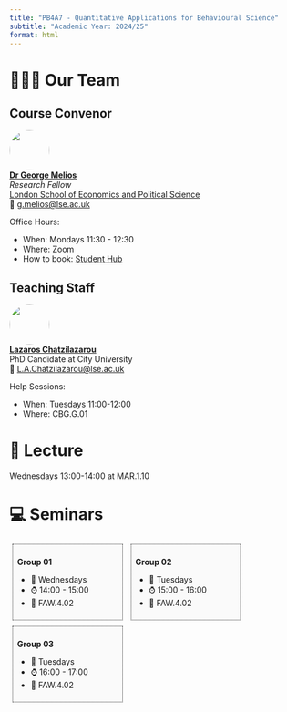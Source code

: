 ---
title: "PB4A7 - Quantitative Applications for Behavioural Science"
subtitle: "Academic Year: 2024/25"
format: html
---


# 🧑🏻‍🏫 Our Team

::: {.panel-tabset}
## Course Convenor


![](/figures/people/George.jpeg){fig-align="left" fig-alt="Photo of Dr. George Melios" style="object-fit: cover;width:5em;height:5em;border-radius: 50%;"}  
**[Dr George Melios](www.georgemelios.com)** <br/>
_Research Fellow_ <br/>
[London School of Economics and Political Science](#)</a><br/>
📧 [g.melios@lse.ac.uk](mailto:g.melios@lse.ac.uk)

Office Hours: 

- When: Mondays 11:30 - 12:30
- Where: Zoom
- How to book: [Student Hub](https://studenthub.lse.ac.uk/welcome)

## Teaching Staff

![](/figures/people/Lazaros.jpeg){fig-align="left" fig-alt="Photo of Lazaros Chatzilazarou" style="object-fit: cover;width:5em;height:5em;border-radius: 50%;"}  
**[Lazaros Chatzilazarou](#)** <br/>
PhD Candidate at City University <br> 
📧 [L.A.Chatzilazarou@lse.ac.uk](mailto:L.A.Chatzilazarou@lse.ac.uk)

Help Sessions: 

- When: Tuesdays 11:00-12:00
- Where: CBG.G.01

:::

# 📍 Lecture

Wednesdays 13:00-14:00 at MAR.1.10

# 💻 Seminars

::: {style="display:inline-block;width: 35%;border-style: dotted;border-width: 1px;border-color: &quot;#fefefe&quot;; margin:1%;padding:1.5%;background-color:#fafafa"}
**Group 01**

- 📆 Wednesdays
- ⌚ 14:00 - 15:00
- 📍 FAW.4.02	
:::

::: {style="display:inline-block;width: 35%;border-style: dotted;border-width: 1px;border-color: &quot;#fefefe&quot;; margin:1%;padding:1.5%;background-color:#fafafa"}
**Group 02**

            
- 📆 Tuesdays
- ⌚ 15:00 - 16:00
- 📍 FAW.4.02	
          
:::

::: {style="display:inline-block;width: 35%;border-style: dotted;border-width: 1px;border-color: &quot;#fefefe&quot;; margin:1%;padding:1.5%;background-color:#fafafa"}
**Group 03**

- 📆 Tuesdays
- ⌚ 16:00 - 17:00
- 📍 FAW.4.02	
:::
